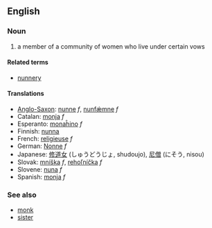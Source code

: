 ==English==

===Noun===
#a member of a community of women who live under certain vows

====Related terms====
*[[nunnery]]

====Translations====
*[[Anglo-Saxon]]: [[nunne]] ''f'', [[nunfǽmne]] ''f''
*Catalan: [[monja]] ''f''
*Esperanto: [[monaĥino]] ''f''
*Finnish: [[nunna]]
*French: [[religieuse]] ''f''
*German: [[Nonne]] ''f''
*Japanese: [[修道女]] (しゅうどうじょ, shudoujo), [[尼僧]] (にそう, nisou)
*Slovak: [[mníška#Slovak|mníška]] ''f'', [[rehoľníčka#Slovak|rehoľníčka]] ''f''
*Slovene: [[nuna]] ''f''
*Spanish: [[monja]] ''f''

===See also===
*[[monk]]
*[[sister]]